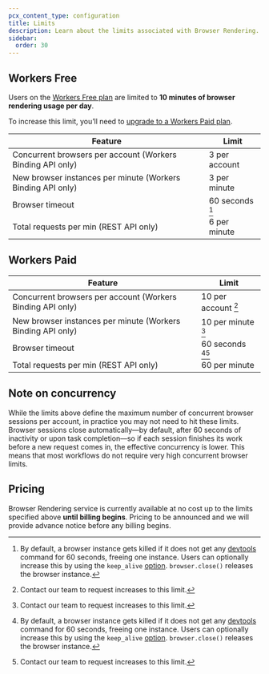 ```yaml
---
pcx_content_type: configuration
title: Limits
description: Learn about the limits associated with Browser Rendering.
sidebar:
  order: 30
---
```



<Plan type="workers-all" />

## Workers Free

Users on the [Workers Free plan](/workers/platform/pricing/) are limited to **10 minutes of browser rendering usage per day**.

To increase this limit, you’ll need to [upgrade to a Workers Paid plan](/workers/platform/pricing).

| Feature                                | Limit           |
| -------------------------------------- | --------------- |
| Concurrent browsers per account (Workers Binding API only)        | 3 per account   |
| New browser instances per minute (Workers Binding API only)      | 3 per minute    |
| Browser timeout                        | 60 seconds [^2] |
| Total requests per min (REST API only) | 6 per minute    |

## Workers Paid

<Render file="limits-increase" product="browser-rendering" />

| Feature                                | Limit               |
| -------------------------------------- | ------------------- |
| Concurrent browsers per account (Workers Binding API only)        | 10 per account [^1] |
| New browser instances per minute (Workers Binding API only)       | 10 per minute [^1]  |
| Browser timeout                        | 60 seconds [^2][^1] |
| Total requests per min (REST API only) | 60 per minute       |

[^1]: Contact our team to request increases to this limit.

[^2]: By default, a browser instance gets killed if it does not get any [devtools](https://chromedevtools.github.io/devtools-protocol/) command for 60 seconds, freeing one instance. Users can optionally increase this by using the `keep_alive` [option](/browser-rendering/platform/puppeteer/#keep-alive). `browser.close()` releases the browser instance.

## Note on concurrency

While the limits above define the maximum number of concurrent browser sessions per account, in practice you may not need to hit these limits. Browser sessions close automatically—by default, after 60 seconds of inactivity or upon task completion—so if each session finishes its work before a new request comes in, the effective concurrency is lower. This means that most workflows do not require very high concurrent browser limits.

## Pricing

Browser Rendering service is currently available at no cost up to the limits specified above **until billing begins**. Pricing to be announced and we will provide advance notice before any billing begins.


